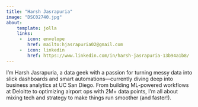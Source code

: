 ```yaml
---
title: "Harsh Jasrapuria"
image: "DSC02740.jpg"
about:
    template: jolla
    links: 
     -  icon: envelope
        href: mailto:hjasrapuria02@gmail.com
     -  icon: linkedin
        href: https://www.linkedin.com/in/harsh-jasrapuria-13b94a1b8/
---
```


I’m Harsh Jasrapuria, a data geek with a passion for turning messy data into slick dashboards and smart automations—currently diving deep into business analytics at UC San Diego. From building ML-powered workflows at Deloitte to optimizing airport ops with 2M+ data points, I’m all about mixing tech and strategy to make things run smoother (and faster!).

